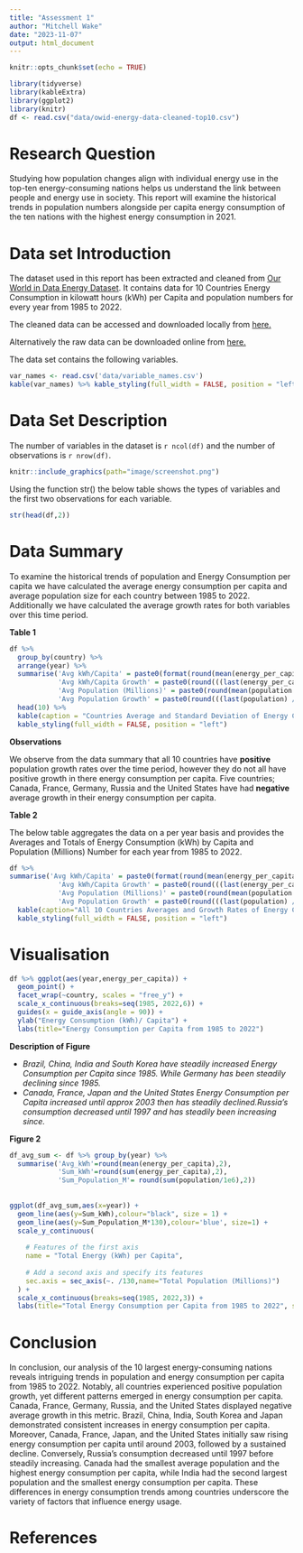 ```yaml
---
title: "Assessment 1"
author: "Mitchell Wake"
date: "2023-11-07"
output: html_document
---
```


```r
knitr::opts_chunk$set(echo = TRUE)
```

```r
library(tidyverse)
library(kableExtra)
library(ggplot2)
library(knitr)
df <- read.csv("data/owid-energy-data-cleaned-top10.csv")
```

# Research Question

Studying how population changes align with individual energy use in the top-ten energy-consuming nations helps us understand the link between people and energy use in society.
This report will examine the historical trends in population numbers alongside per capita energy consumption of the ten nations with the highest energy consumption in 2021.

# Data set Introduction

The dataset used in this report has been extracted and cleaned from [Our World in Data Energy Dataset](https://ourworldindata.org/energy).
It contains data for 10 Countries Energy Consumption in kilowatt hours (kWh) per Capita and population numbers for every year from 1985 to 2022.


The cleaned data can be accessed and downloaded locally from [here.](Data/owid-energy-data-cleaned-top10.csv)

Alternatively the raw data can be downloaded online from [here.](https://nyc3.digitaloceanspaces.com/owid-public/data/energy/owid-energy-data.csv)


The data set contains the following variables.

```r
var_names <- read.csv('data/variable_names.csv')
kable(var_names) %>% kable_styling(full_width = FALSE, position = "left")
```


# Data Set Description

The number of variables in the dataset is `r ncol(df)` and the number of observations is `r nrow(df)`.

```r
knitr::include_graphics(path="image/screenshot.png")
```


Using the function str() the below table shows the types of variables and the first two observations for each variable.

```r
str(head(df,2))
```

# Data Summary
To examine the historical trends of population and Energy Consumption per capita we have calculated the average energy consumption per capita and average population size for each country between 1985 to 2022. Additionally we have calculated the average growth rates for both variables over this time period.

**Table 1**
```r
df %>%
  group_by(country) %>%
  arrange(year) %>%
  summarise('Avg kWh/Capita' = paste0(format(round(mean(energy_per_capita), 2),big.mark=",")),
            'Avg kWh/Capita Growth' = paste0(round(((last(energy_per_capita) / first(energy_per_capita))^(1 / (n() - 1)) - 1) * 100, 2), "%"),
            'Avg Population (Millions)' = paste0(round(mean(population / 1e6), 2), "M"),
            'Avg Population Growth' = paste0(round(((last(population) / first(population))^(1 / (n() - 1)) - 1) * 100, 2), "%")) %>%
  head(10) %>%
  kable(caption = "Countries Average and Standard Deviation of Energy Consumption (kWh) by Capita and Population (Millions) from 1985 to 2022") %>%
  kable_styling(full_width = FALSE, position = "left")
```
**Observations**

We observe from the data summary that all 10 countries have **positive** population growth rates over the time period, however they do not all have positive growth in there energy consumption per capita. Five countries; Canada, France, Germany, Russia and the United States have had **negative** average growth in their energy consumption per capita.


**Table 2**

The below table aggregates the data on a per year basis and provides the Averages and Totals of Energy Consumption (kWh) by Capita and Population (Millions) Number for each year from 1985 to 2022.

```r
df %>% 
summarise('Avg kWh/Capita' = paste0(format(round(mean(energy_per_capita), 2),big.mark=",")),
            'Avg kWh/Capita Growth' = paste0(round(((last(energy_per_capita) / first(energy_per_capita))^(1 / (n() - 1)) - 1) * 100, 2), "%"),
            'Avg Population (Millions)' = paste0(round(mean(population / 1e6), 2), "M"),
            'Avg Population Growth' = paste0(round(((last(population) / first(population))^(1 / (n() - 1)) - 1) * 100, 2), "%")) %>% 
  kable(caption="All 10 Countries Averages and Growth Rates of Energy Consumption (kWh) by Capita and Population (Millions)") %>%
  kable_styling(full_width = FALSE, position = "left")

```


# Visualisation

```r
df %>% ggplot(aes(year,energy_per_capita)) + 
  geom_point() + 
  facet_wrap(~country, scales = "free_y") +
  scale_x_continuous(breaks=seq(1985, 2022,6)) +
  guides(x = guide_axis(angle = 90)) +
  ylab("Energy Consumption (kWh)/ Capita") +
  labs(title="Energy Consumption per Capita from 1985 to 2022")

```

**Description of Figure**

* *Brazil, China, India and South Korea have steadily increased Energy Consumption per Capita since 1985. While Germany has been steadily declining since 1985.*
* *Canada, France, Japan and the United States Energy Consumption per Capita increased until approx 2003 then has steadily declined.Russia's consumption decreased until 1997 and has steadily been increasing since.*

**Figure 2**

```r
df_avg_sum <- df %>% group_by(year) %>% 
  summarise('Avg_kWh'=round(mean(energy_per_capita),2),
            'Sum_kWh'=round(sum(energy_per_capita),2),
            'Sum_Population_M'= round(sum(population/1e6),2)) 
  
  
ggplot(df_avg_sum,aes(x=year)) + 
  geom_line(aes(y=Sum_kWh),colour="black", size = 1) +
  geom_line(aes(y=Sum_Population_M*130),colour='blue', size=1) +
  scale_y_continuous(
    
    # Features of the first axis
    name = "Total Energy (kWh) per Capita",
    
    # Add a second axis and specify its features
    sec.axis = sec_axis(~. /130,name="Total Population (Millions)")
  ) + 
  scale_x_continuous(breaks=seq(1985, 2022,3)) +
  labs(title="Total Energy Consumption per Capita from 1985 to 2022", subtitle = "Aggregate data from the 10 largest Nations by Energy Consumption")
```

# Conclusion

In conclusion, our analysis of the 10 largest energy-consuming nations reveals intriguing trends in population and energy consumption per capita from 1985 to 2022. Notably, all countries experienced positive population growth, yet different patterns emerged in energy consumption per capita. Canada, France, Germany, Russia, and the United States displayed negative average growth in this metric. Brazil, China, India, South Korea and Japan demonstrated consistent increases in energy consumption per capita. Moreover, Canada, France, Japan, and the United States initially saw rising energy consumption per capita until around 2003, followed by a sustained decline. Conversely, Russia's consumption decreased until 1997 before steadily increasing. Canada had the smallest average population and the highest energy consumption per capita, while India had the second largest population and the smallest energy consumption per capita. These differences in energy consumption trends among countries underscore the variety of factors that influence energy usage.

# References



